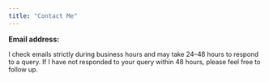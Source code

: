 ```yaml
---
title: "Contact Me"
---
```


<!-- This page assembles the email address at runtime to reduce scraping. -->

<p><strong>Email address:</strong> <a id="email-link"></a></p>
<p style="font-size:0.9em; margin-top:0.5em;">I check emails strictly during business hours and may take 24–48 hours to respond to a query. If I have not responded to your query within 48 hours, please feel free to follow up.</p>

<script>
(function() {
  var user = 'francinr';
  var domain = 'usc.edu';
  var email = user + '@' + domain;
  var link = document.getElementById('email-link');
  link.textContent = email;
  link.href = 'mailto:' + email;
})();
</script>
